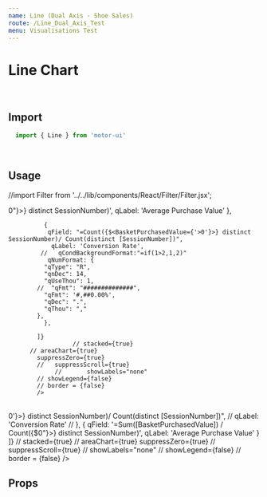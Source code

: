 ```yaml
---
name: Line (Dual Axis - Shoe Sales)
route: /Line_Dual_Axis_Test
menu: Visualisations Test
---
```


<h1 style={{ margin: '0px' }}>Line Chart</h1>

<br />

## Import

```javascript
  import { Line } from 'motor-ui'
```

<br />

## Usage


//import Filter from '../../lib/components/React/Filter/Filter.jsx';

<Playground>
<Motor  
  config={{
            host: "localhost",
            secure: false,
            port: 19077,
            prefix: "",
        //    appId: "ac09dd54-6bc5-45fe-bb95-ad6f329737be"  // Consumer Sales
        //   appId: "2f3ff9b5-762f-476e-b5cd-02edbb13d5a7"  // Pharma Sales
           appId: "85abe3a3-f1c2-4b23-83fe-0893667845ca"  // Pharma Sales
  }}>
                   <Line
                      title="Line Chart (Non Time Based Series)"
            // width="600px"
            height="410px"
            dualAxis={true}
            cols={[
             { qField: 'StartHour', qLabel: 'StartHour' },
           //   { qField: 'LandingCampaign', qLabel: 'Campaign' },
           //   { qField: 'LandingReferrer', qLabel: 'Referrer' },
                                {
                 qField: '=Sum([BasketPurchasedValue]) / Count({$<BasketPurchasedValue={">0"}>} distinct SessionNumber)',
                 qLabel: 'Average Purchase Value'
               },
       
              {
               qField: "=Count({$<BasketPurchasedValue={'>0'}>} distinct SessionNumber)/ Count(distinct [SessionNumber])",
                qLabel: 'Conversion Rate',
             //   qCondBackgroundFormat:"=if(1>2,1,2)"
               qNumFormat: {
              "qType": "R",
              "qnDec": 14,
              "qUseThou": 1,
            //  "qFmt": "##############",
              "qFmt": '#,##0.00%',
              "qDec": ".",
              "qThou": ","
            },
              },
 
            ]}
                      // stacked={true}
          // areaChart={true}
            suppressZero={true}
            //   suppressScroll={true}
                 //       showLabels="none"
            // showLegend={false}
            // border = {false}
            />
     
  </Motor>
</Playground>

<br />

<Playground>
<Motor  
  config={{
            host: "localhost",
            secure: false,
            port: 19077,
            prefix: "",
        //    appId: "ac09dd54-6bc5-45fe-bb95-ad6f329737be"  // Consumer Sales
        //   appId: "2f3ff9b5-762f-476e-b5cd-02edbb13d5a7"  // Pharma Sales
           appId: "85abe3a3-f1c2-4b23-83fe-0893667845ca"  // Pharma Sales
  }}>
                   <Line
                      title="Line Chart (Non Time Based Series)"
            // width="600px"
            height="410px"
            cols={[
             { qField: 'StartHour', qLabel: 'StartHour' },
           //   { qField: 'LandingCampaign', qLabel: 'Campaign' },
           //   { qField: 'LandingReferrer', qLabel: 'Referrer' },
         //     {
         //      qField: "=Count({$<BasketPurchasedValue={'>0'}>} distinct SessionNumber)/ Count(distinct [SessionNumber])",
         //       qLabel: 'Conversion Rate'
         //     },
               {
                 qField: '=Sum([BasketPurchasedValue]) / Count({$<BasketPurchasedValue={">0"}>} distinct SessionNumber)',
                 qLabel: 'Average Purchase Value'
               }
            ]}
                      // stacked={true}
          // areaChart={true}
            suppressZero={true}
            //   suppressScroll={true}
                 //       showLabels="none"
            // showLegend={false}
            // border = {false}
            />
     
  </Motor>
</Playground>

<br />

## Props
